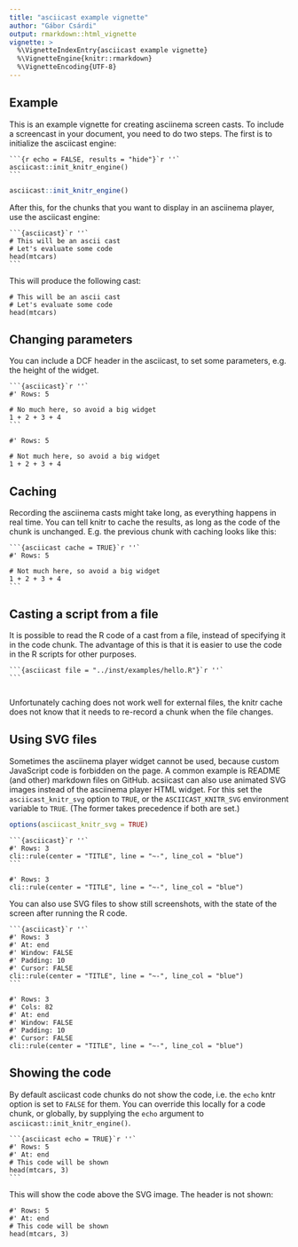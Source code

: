 ```yaml
---
title: "asciicast example vignette"
author: "Gábor Csárdi"
output: rmarkdown::html_vignette
vignette: >
  %\VignetteIndexEntry{asciicast example vignette}
  %\VignetteEngine{knitr::rmarkdown}
  %\VignetteEncoding{UTF-8}
---
```


## Example

This is an example vignette for creating asciinema screen casts.
To include a screencast in your document, you need to do two steps.
The first is to initialize the asciicast engine:

````
```{r echo = FALSE, results = "hide"}`r ''`
asciicast::init_knitr_engine()
```
````

```r
asciicast::init_knitr_engine()
```

After this, for the chunks that you want to display in an asciinema
player, use the asciicast engine:

````
```{asciicast}`r ''`
# This will be an ascii cast
# Let's evaluate some code
head(mtcars)
```
````

This will produce the following cast:

```asciicast
# This will be an ascii cast
# Let's evaluate some code
head(mtcars)
```

## Changing parameters

You can include a DCF header in the asciicast, to set some parameters, e.g.
the height of the widget.

````
```{asciicast}`r ''`
#' Rows: 5

# No much here, so avoid a big widget
1 + 2 + 3 + 4
```
````

```asciicast
#' Rows: 5

# Not much here, so avoid a big widget
1 + 2 + 3 + 4
```

## Caching

Recording the asciinema casts might take long, as everything happens
in real time. You can tell knitr to cache the results, as long as the
code of the chunk is unchanged. E.g. the previous chunk with caching
looks like this:

````
```{asciicast cache = TRUE}`r ''`
#' Rows: 5

# Not much here, so avoid a big widget
1 + 2 + 3 + 4
```
````

## Casting a script from a file

It is possible to read the R code of a cast from a file, instead of
specifying it in the code chunk. The advantage of this is that it is easier
to use the code in the R scripts for other purposes.

````
```{asciicast file = "../inst/examples/hello.R"}`r ''`
```
````

```asciicast
```

Unfortunately caching does not work well for external files, the knitr
cache does not know that it needs to re-record a chunk when the file
changes.

## Using SVG files

Sometimes the asciinema player widget cannot be used, because custom
JavaScript code is forbidden on the page. A common example is README
(and other) markdown files on GitHub. acsiicast can also use animated SVG
images instead of the asciinema player HTML widget. For this set the
`asciicast_knitr_svg` option to `TRUE`, or the `ASCIICAST_KNITR_SVG`
environment variable to `TRUE`. (The former takes precedence if both are
set.)

```r
options(asciicast_knitr_svg = TRUE)
```

````
```{asciicast}`r ''`
#' Rows: 3
cli::rule(center = "TITLE", line = "~-", line_col = "blue")
```
````

```asciicast
#' Rows: 3
cli::rule(center = "TITLE", line = "~-", line_col = "blue")
```

You can also use SVG files to show still screenshots, with the state of
the screen after running the R code.

````
```{asciicast}`r ''`
#' Rows: 3
#' At: end
#' Window: FALSE
#' Padding: 10
#' Cursor: FALSE
cli::rule(center = "TITLE", line = "~-", line_col = "blue")
```
````

```asciicast
#' Rows: 3
#' Cols: 82
#' At: end
#' Window: FALSE
#' Padding: 10
#' Cursor: FALSE
cli::rule(center = "TITLE", line = "~-", line_col = "blue")
```

## Showing the code

By default asciicast code chunks do not show the code, i.e. the `echo`
kntr option is set to `FALSE` for them. You can override this locally
for a code chunk, or globally, by supplying the `echo` argument to
`asciicast::init_knitr_engine()`.

````
```{asciicast echo = TRUE}`r ''`
#' Rows: 5
#' At: end
# This code will be shown
head(mtcars, 3)
```
````

This will show the code above the SVG image. The header is not shown:

```asciicast
#' Rows: 5
#' At: end
# This code will be shown
head(mtcars, 3)
```
